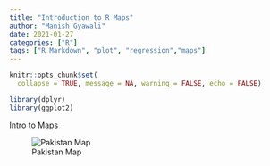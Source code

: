 ```yaml
---
title: "Introduction to R Maps"
author: "Manish Gyawali"
date: 2021-01-27
categories: ["R"]
tags: ["R Markdown", "plot", "regression","maps"]
---
```


```r
knitr::opts_chunk$set(
  collapse = TRUE, message = NA, warning = FALSE, echo = FALSE)
```

```r

library(dplyr)
library(ggplot2)

```

Intro to Maps


![Pakistan Map]("~/Documents/Documents/crosstalk.html")

